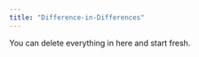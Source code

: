 ```yaml
---
title: "Difference-in-Differences"
---
```


::: callout-note
You can delete everything in here and start fresh.
:::